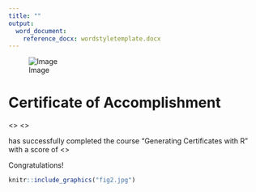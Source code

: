 ```yaml
---
title: ""
output: 
  word_document:
    reference_docx: wordstyletemplate.docx
---
```


![Image](fig1.png)

# Certificate of Accomplishment

:::{custom-style="mystyle1"}
<<FIRSTNAME>>  <<LASTNAME>>
:::

has successfully completed the course "Generating Certificates with R" with a score of <<SCORE>>

:::{custom-style="mystyle2"}
Congratulations!
:::

```r
knitr::include_graphics("fig2.jpg")
```
